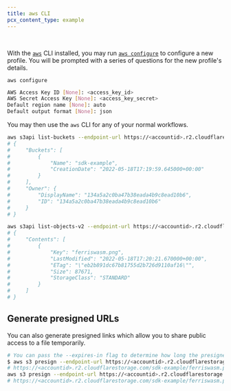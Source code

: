 ```yaml
---
title: aws CLI
pcx_content_type: example
---
```



<Render file="keys" />
<br />

With the [`aws`](https://docs.aws.amazon.com/cli/latest/userguide/getting-started-install.html) CLI installed, you may run [`aws configure`](https://docs.aws.amazon.com/cli/latest/userguide/cli-configure-quickstart.html#cli-configure-quickstart-config) to configure a new profile. You will be prompted with a series of questions for the new profile's details.

```shell
aws configure
```

```sh output
AWS Access Key ID [None]: <access_key_id>
AWS Secret Access Key [None]: <access_key_secret>
Default region name [None]: auto
Default output format [None]: json
```

You may then use the `aws` CLI for any of your normal workflows.

```sh
aws s3api list-buckets --endpoint-url https://<accountid>.r2.cloudflarestorage.com
# {
#     "Buckets": [
#         {
#             "Name": "sdk-example",
#             "CreationDate": "2022-05-18T17:19:59.645000+00:00"
#         }
#     ],
#     "Owner": {
#         "DisplayName": "134a5a2c0ba47b38eada4b9c8ead10b6",
#         "ID": "134a5a2c0ba47b38eada4b9c8ead10b6"
#     }
# }

aws s3api list-objects-v2 --endpoint-url https://<accountid>.r2.cloudflarestorage.com --bucket sdk-example
# {
#     "Contents": [
#         {
#             "Key": "ferriswasm.png",
#             "LastModified": "2022-05-18T17:20:21.670000+00:00",
#             "ETag": "\"eb2b891dc67b81755d2b726d9110af16\"",
#             "Size": 87671,
#             "StorageClass": "STANDARD"
#         }
#     ]
# }
```

## Generate presigned URLs

You can also generate presigned links which allow you to share public access to a file temporarily.

```sh
# You can pass the --expires-in flag to determine how long the presigned link is valid.
$ aws s3 presign --endpoint-url https://<accountid>.r2.cloudflarestorage.com  s3://sdk-example/ferriswasm.png --expires-in 3600
# https://<accountid>.r2.cloudflarestorage.com/sdk-example/ferriswasm.png?X-Amz-Algorithm=AWS4-HMAC-SHA256&X-Amz-Credential=<credential>&X-Amz-Date=<timestamp>&X-Amz-Expires=3600&X-Amz-SignedHeaders=host&X-Amz-Signature=<signature>
aws s3 presign --endpoint-url https://<accountid>.r2.cloudflarestorage.com  s3://sdk-example/ferriswasm.png --expires-in 3600
# https://<accountid>.r2.cloudflarestorage.com/sdk-example/ferriswasm.png?X-Amz-Algorithm=AWS4-HMAC-SHA256&X-Amz-Credential=<credential>&X-Amz-Date=<timestamp>&X-Amz-Expires=3600&X-Amz-SignedHeaders=host&X-Amz-Signature=<signature>
```
